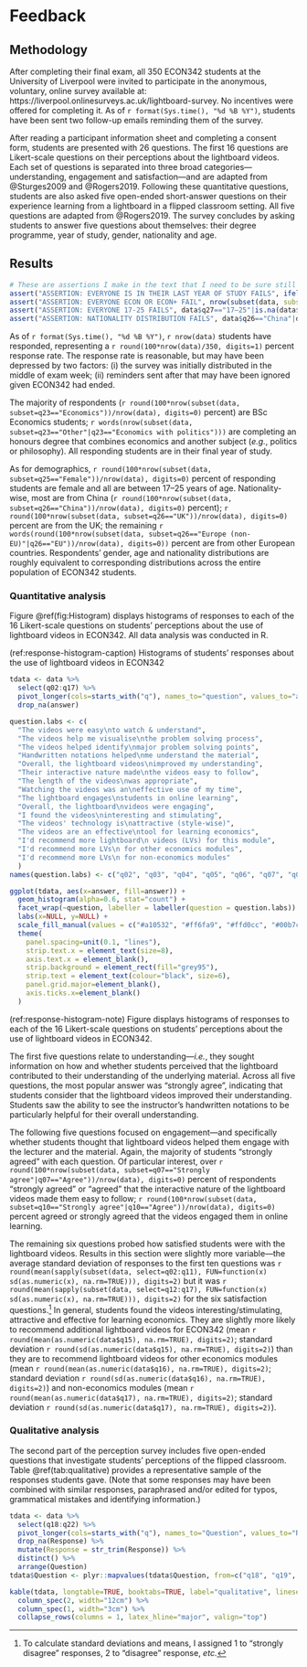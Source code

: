 # Feedback

## Methodology

After completing their final exam, all 350 ECON342 students at the University of Liverpool were invited to participate in the anonymous, voluntary, online survey available at: https://liverpool.onlinesurveys.ac.uk/lightboard-survey. No incentives were offered for completing it. As of `r format(Sys.time(), "%d %B %Y")`, students have been sent two follow-up emails reminding them of the survey.

After reading a participant information sheet and completing a consent form, students are presented with 26 questions. The first 16 questions are Likert-scale questions on their perceptions about the lightboard videos. Each set of questions is separated into three broad categories---understanding, engagement and satisfaction---and are adapted from @Sturges2009 and @Rogers2019. Following these quantitative questions, students are also asked five open-ended short-answer questions on their experience learning from a lightboard in a flipped classroom setting. All five questions are adapted from @Rogers2019. The survey concludes by asking students to answer five questions about themselves: their degree programme, year of study, gender, nationality and age.

## Results

```r
# These are assertions I make in the text that I need to be sure still hold if I update the data.
assert("ASSERTION: EVERYONE IS IN THEIR LAST YEAR OF STUDY FAILS", ifelse(data$q24!="Other", data$q24==3, data$q24a==4))
assert("ASSERTION: EVERYONE ECON OR ECON+ FAIL", nrow(subset(data, subset=q23=="Other"|q23=="Economics with politics"|q23=="Economics with year in industry"|q23=="Philosophy, politics and economics")) + nrow(subset(data, subset=q23=="Economics")) == nrow(data))
assert("ASSERTION: EVERYONE 17-25 FAILS", data$q27=="17–25"|is.na(data$q27))
assert("ASSERTION: NATIONALITY DISTRIBUTION FAILS", data$q26=="China"|data$q26=="Europe (non-EU)"|data$q26=="UK"|data$q26=="EU")
```

As of `r format(Sys.time(), "%d %B %Y")`, `r nrow(data)` students have responded, representing a `r round(100*nrow(data)/350, digits=1)` percent response rate. The response rate is reasonable, but may have been depressed by two factors: (i) the survey was initially distributed in the middle of exam week; (ii) reminders sent after that may have been ignored given ECON342 had ended.

The majority of respondents (`r round(100*nrow(subset(data, subset=q23=="Economics"))/nrow(data), digits=0)` percent) are BSc Economics students; `r words(nrow(subset(data, subset=q23=="Other"|q23=="Economics with politics")))` are completing an honours degree that combines economics and another subject (*e.g.*, politics or philosophy). All responding students are in their final year of study.

As for demographics, `r round(100*nrow(subset(data, subset=q25=="Female"))/nrow(data), digits=0)` percent of responding students are female and all are between 17--25 years of age. Nationality-wise, most are from China (`r round(100*nrow(subset(data, subset=q26=="China"))/nrow(data), digits=0)` percent); `r round(100*nrow(subset(data, subset=q26=="UK"))/nrow(data), digits=0)` percent are from the UK; the remaining `r words(round(100*nrow(subset(data, subset=q26=="Europe (non-EU)"|q26=="EU"))/nrow(data), digits=0))` percent are from other European countries. Respondents' gender, age and nationality distributions are roughly equivalent to corresponding distributions across the entire population of ECON342 students.

### Quantitative analysis

Figure \@ref(fig:Histogram) displays histograms of responses to each of the 16 Likert-scale questions on students' perceptions about the use of lightboard videos in ECON342. All data analysis was conducted in R.

(ref:response-histogram-caption) Histograms of students' responses about the use of lightboard videos in ECON342

```r
tdata <- data %>% 
  select(q02:q17) %>% 
  pivot_longer(cols=starts_with("q"), names_to="question", values_to="answer") %>%
  drop_na(answer)

question.labs <- c(
  "The videos were easy\nto watch & understand",
  "The videos help me visualise\nthe problem solving process",
  "The videos helped identify\nmajor problem solving points",
  "Handwritten notations helped\nme understand the material",
  "Overall, the lightboard videos\nimproved my understanding",
  "Their interactive nature made\nthe videos easy to follow",
  "The length of the videos\nwas appropriate",
  "Watching the videos was an\neffective use of my time",
  "The lightboard engages\nstudents in online learning",
  "Overall, the lightboard\nvideos were engaging",
  "I found the videos\ninteresting and stimulating",
  "The videos' technology is\nattractive (style-wise)",
  "The videos are an effective\ntool for learning economics",
  "I'd recommend more lightboard\n videos (LVs) for this module",
  "I'd recommend more LVs\n for other economics modules",
  "I'd recommend more LVs\n for non-economics modules"
  )
names(question.labs) <- c("q02", "q03", "q04", "q05", "q06", "q07", "q08", "q09", "q10", "q11", "q12", "q13", "q14", "q15", "q16", "q17")

ggplot(tdata, aes(x=answer, fill=answer)) +
  geom_histogram(alpha=0.6, stat="count") +
  facet_wrap(~question, labeller = labeller(question = question.labs)) +
  labs(x=NULL, y=NULL) +
  scale_fill_manual(values = c("#a10532", "#ff6fa9", "#ffd0cc", "#00b7cc", "#005f81")) +
  theme(
    panel.spacing=unit(0.1, "lines"),
    strip.text.x = element_text(size=8),
    axis.text.x = element_blank(),
    strip.background = element_rect(fill="grey95"),
    strip.text = element_text(colour="black", size=6),
    panel.grid.major=element_blank(),
    axis.ticks.x=element_blank()
  )
```

(ref:response-histogram-note) Figure displays histograms of responses to each of the 16 Likert-scale questions on students' perceptions about the use of lightboard videos in ECON342.

The first five questions relate to understanding---*i.e.*, they sought information on how and whether students perceived that the lightboard contributed to their understanding of the underlying material. Across all five questions, the most popular answer was "strongly agree", indicating that students consider that the lightboard videos improved their understanding. Students saw the ability to see the instructor's handwritten notations to be particularly helpful for their overall understanding.

The following five questions focused on engagement---and specifically whether students thought that lightboard videos helped them engage with the lecturer and the material. Again, the majority of students "strongly agreed" with each question. Of particular interest, over `r round(100*nrow(subset(data, subset=q07=="Strongly agree"|q07=="Agree"))/nrow(data), digits=0)` percent of respondents "strongly agreed" or "agreed" that the interactive nature of the lightboard videos made them easy to follow; `r round(100*nrow(subset(data, subset=q10=="Strongly agree"|q10=="Agree"))/nrow(data), digits=0)` percent agreed or strongly agreed that the videos engaged them in online learning.

The remaining six questions probed how satisfied students were with the lightboard videos. Results in this section were slightly more variable---the average standard deviation of responses to the first ten questions was `r round(mean(sapply(subset(data, select=q02:q11), FUN=function(x) sd(as.numeric(x), na.rm=TRUE))), digits=2)` but it was `r round(mean(sapply(subset(data, select=q12:q17), FUN=function(x) sd(as.numeric(x), na.rm=TRUE))), digits=2)` for the six satisfaction questions.^[To calculate standard deviations and means, I assigned 1 to "strongly disagree" responses, 2 to "disagree" response, *etc.*] In general, students found the videos interesting/stimulating, attractive and effective for learning economics. They are slightly more likely to recommend additional lightboard videos for ECON342 (mean `r round(mean(as.numeric(data$q15), na.rm=TRUE), digits=2)`; standard deviation `r round(sd(as.numeric(data$q15), na.rm=TRUE), digits=2)`) than they are to recommend lightboard videos for other economics modules (mean `r round(mean(as.numeric(data$q16), na.rm=TRUE), digits=2)`; standard deviation `r round(sd(as.numeric(data$q16), na.rm=TRUE), digits=2)`) and non-economics modules (mean `r round(mean(as.numeric(data$q17), na.rm=TRUE), digits=2)`; standard deviation `r round(sd(as.numeric(data$q17), na.rm=TRUE), digits=2)`).

### Qualitative analysis

The second part of the perception survey includes five open-ended questions that investigate students' perceptions of the flipped classroom. Table \@ref(tab:qualitative) provides a representative sample of the responses students gave. (Note that some responses may have been combined with similar responses, paraphrased and/or edited for typos, grammatical mistakes and identifying information.)

```r
tdata <- data %>% 
  select(q18:q22) %>% 
  pivot_longer(cols=starts_with("q"), names_to="Question", values_to="Response") %>%
  drop_na(Response) %>%
  mutate(Response = str_trim(Response)) %>%
  distinct() %>%
  arrange(Question)
tdata$Question <- plyr::mapvalues(tdata$Question, from=c("q18", "q19", "q20", "q21", "q22"), to=c("What did you like most about the `flipped classroom' (FC) approached used for ECON342?", "Was there anything about the FC that you did not like?", "If you could offer one suggestion to improve the FC learning experience, what would it be?", "In what ways has the FC helped you learn this semester?", "In what ways did the FC not help you learn this semester?"))

kable(tdata, longtable=TRUE, booktabs=TRUE, label="qualitative", linesep="", caption="Qualitative data") %>%
  column_spec(2, width="12cm") %>%
  column_spec(1, width="3cm") %>%
  collapse_rows(columns = 1, latex_hline="major", valign="top")
```

\begin{ThreePartTable}
\footnotesize
\begin{TableNotes}
\item \textit{Note}. Table contains responses to the five open-ended questions in the survey. Note that some responses may have been combined with similar responses, paraphrased and/or edited for typos, grammatical mistakes and identifying information.
\end{TableNotes}
\begin{longtable}{>{\raggedright\arraybackslash}p{3cm}>{\raggedright\arraybackslash}p{12cm}}
  \caption{Qualitative data} \label{tab:qualitative} \\
  \toprule
  Question&Response\\
  \midrule
  \multirow{1}{3cm}{What did you like most about the `flipped classroom' (FC) approached used for ECON342?} & The lightboard made it easier to understand the working out process. I could follow step-by-step as the instructor worked out examples, derivations and proofs.\\
  &I loved the online lectures and how they were recorded using a board. They were so helpful!\\
  & The lightboard is very flexible.\\
  &I can clearly see the procedure and contents on the lightboard, which I am not always able to do in a face-to-face classroom setting, especially when I sit far from the board.\\
  &Short 10--30-minute videos with the glass board displays are more engaging than long 1--2 hour slideshows with voice-over recordings. Accompanying notes with videos are helpful for clarification.\\
  &The videos were so helpful and easy to understand. It felt like a real lecture and was very engaging.\\
  &I found this new approach to learning really interesting and fun. It's more efficient than the normal way of online teaching. I can understand the diagrams and theories more directly and quickly.\\
  &I like how the videos can be watched again and again.\\
  &I found I learned more effectively and logically.\\
  &I liked how I could see the lecturer's face.\\
  &I thought the videos were interesting and intuitive and easy to understand.\\
  &The flipped classroom environment is efficient. I think it is easier to follow than a presentation format and more engaging.\\
  &I thought this class was the closest we got to an actual classroom learning environment and I like that. It's better than PowerPoint presentations because the instructor was able to point and highlight specific things on the lightboard and the viewers are able to see the problem progress as she drew it out in front of us.\\
  &This was without a doubt the best module and the best taught module in my 3 years at university.\\
  &I liked how I was able to see the problem solving process in action rather than as steps on a paper.\\
  &I thought the lightboard made teaching more vivid.\\
  &I found the videos simple and easy to follow. The solutions to problems are very clear and easier to understand in the flipped classroom environment.\\
  &The lightboard allowed us to visualise the problem in a more elegant manner than most economics modules.\\
  \midrule
  \multirow{1}{3cm}{If you could offer one suggestion to improve the FC learning experience, what would it be?} & Make sure all information written on the lightboard is visible to the camera.\\
  &The lecturer spoke quickly and it is difficult for non-native speakers to follow.\\
  &It would be easier for the students to find the content they want to review if there are text nodes on the video progress bar indicating the content of the next section of the video.\\
  &Watching the lecturer wipe the board is tedious.\\
  &When we move back to face-to-face teaching, continue using the lightboard for problem sets and worked examples (but have live lectures).\\
  &Please make a word or PDF version of the notes available so that I can print them and take notes on them.\\
  &There were a few audio errors and the different coloured pens were not always distinguishable.\\
  \midrule
  \multirow{1}{3cm}{In what ways has the FC helped you learn this semester?} & The lightboard made it easier to go through calculations. I also actually got to see the lecturer so it was similar to a real lecture setting.\\
  &The pre-recorded lectures are fantastic. The lightboard makes the difficult content digestible.\\
  &This module was more engaging than other modules. I found I paid more attention compared to other instructors who just talked over their slides.\\
  &I liked how I can interact with the lecturer's facial expressions and body language, which helped me concentrate more.\\
  &I appreciated how I could repeat parts of lectures. I feel I understood the content better because it was presented in a much clearer, helpful way.\\
  &This is an alternative to having classes face-to-face. I thought it was really interesting and efficient.\\
  &I feel I understood the content of the module more deeply.\\
  &I think both the accompanying articles and videos improved how efficiently I was able to learn the material.\\
  &The lightboard videos made it easier to follow the tutor's logic step-by-step.\\
  &The detailed explanations of the lecture content and seminar questions really helped me.\\
  &The videos were detailed and well-explained, and the ability to rewind a section is very nice as it allows me to repeat a section in order to better understand it.\\
  &I think the lightboard videos made it easier for me to pick up the intuition behind the process.\\
  &The video is vivid and therefore more engaging because I can see the instructor teaching on-screen.\\
  &I think the lightboard videos helped me focus more when I study.\\
  &The lightboard videos have helped me understand some tricky problems that the textbooks were not fully clear on.\\
  \midrule
  \multirow{1}{3cm}{In what ways did the FC not help you learn this semester?} & Sometimes the videos were hard to follow because the instructor's handwriting would go off camera.\\
  &The module is very difficult so it would also have been good to have some on-campus face-to-face content. I struggled to follow the content besides the specific examples the lecturer worked through. This made the exam extremely difficult for me compared to all other modules I've done at university.\\
  &It's hard to interact with other students.\\
  &I thought the class focussed too much on problem solving without giving anecdotal evidence as to how the problem related to the field of economics both theoretically and in real world settings.\\
  &The surface area of the lightboard is too small.\\
  \bottomrule
  \insertTableNotes
\end{longtable}
\end{ThreePartTable}
